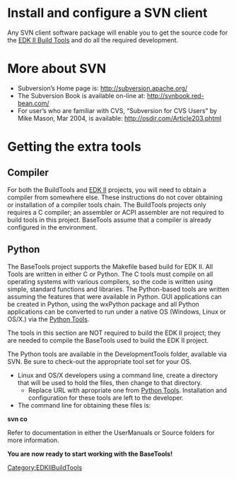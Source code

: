 [[Category:EDKIIBuildTools]]
= Install and configure a SVN client =
Any SVN client software package will enable you to get the source code for the [[edk2-buildtools| EDK II Build Tools]] and do all the required development.

{{TortoiseSvnInstructions}}

= More about SVN=
*Subversion’s Home page is: http://subversion.apache.org/
*The Subversion Book is available on-line at: http://svnbook.red-bean.com/
*For user’s who are familiar with CVS, “Subversion for CVS Users” by Mike Mason, Mar 2004, is available: http://osdir.com/Article203.phtml

= Getting the extra tools=
== Compiler ==
For both the BuildTools and [[EDK2|EDK II]] projects, you will need to obtain a compiler from somewhere else. These instructions do not cover obtaining or installation of a compiler tools chain. The BuildTools projects only requires a C compiler; an assembler or ACPI assembler are not required to build tools in this project. BaseTools assume that a compiler is already configured in the environment.

== Python ==
The BaseTools project supports the Makefile based build for EDK II. All Tools are written in either C or Python. The C tools must compile on all operating systems with various compilers, so the code is written using simple, standard functions and libraries. The Python-based tools are written assuming the features that were available in Python. GUI applications can be created in Python, using the wxPython package and all Python applications can be converted to run under a native OS (Windows, Linux or OS/X.) via the [[Python Tools]].

The tools in this section are NOT required to build the EDK II project; they are needed to compile the
BaseTools used to build the EDK II project.

The Python tools are available in the DevelopmentTools folder, available via SVN. Be sure to check-out the appropriate tool set for your OS.

*Linux and OS/X developers using a command line, create a directory that will be used to hold the files, then change to that directory. 
**Replace URL with apropriate one from [[Python Tools]]. Installation and configuration for these tools are left to the developer.
*The command line for obtaining these files is:
'''svn co <URL>'''

{{TortoiseSvnCheckout|https://edk2-buildtools.svn.sourceforge.net/svnroot/edk2-buildtools/trunk/BaseTools}}

Refer to documentation in either the UserManuals or Source folders for more information.

'''You are now ready to start working with the BaseTools!'''
